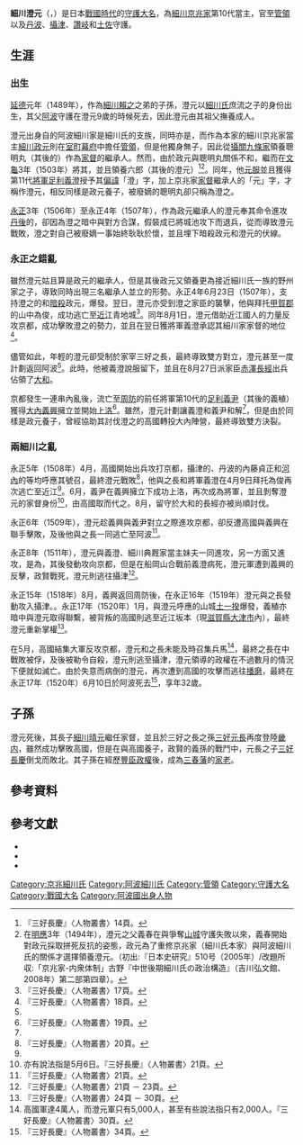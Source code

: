 {{日本武士
|名稱= 細川 澄元 
|圖片名稱= Hosokawa Sumimoto.jpg
|圖片大小= 230px
|圖片說明= 細川澄元像（由[[狩野元信|狩野元信]]繪畫，{{Link-ja|景徐周麟|景徐周麟}}撰文，[[永青文庫|永青文庫]]收藏的[[重要文化財|重要文化財]]）
|時代= [[戰國時代_(日本)|戰國時代]]
|出生日期= [[延德|延德]]元年（1489年）
|出生地點= 
|逝世日期= [[永正|永正]]17年農曆6月10日（1520年6月24日）
|逝世地點= [[阿波國|阿波]]{{Link-ja|勝瑞城|勝瑞城}}（現[[德島縣|德島縣]][[板野郡|板野郡]][[藍住町|藍住町]]勝瑞）
|假名= {{lang|ja|ほそかわ すみもと}}
|羅馬字= Hosokawa Sumimoto
|幼名= 
|改名= 
|别名= 六郎
|諡号= 
|神号= 
|戒名= 
|洗禮名= 
|墓所= 
|朝廷官位= [[京職|右京大夫]]
|幕府職位= [[室町幕府|室町幕府]]：<br>[[管領_(幕府)|管領]]<br>[[丹波國|丹波]][[守護|守護]]<br>[[攝津國|攝津]]守護<br>[[讚岐國|讚岐]]守護<br>[[土佐國|土佐]]守護
|主君= 
|藩= 
|氏族= [[細川氏|阿波細川家]]→[[細川氏|細川京兆家]]
|父母= 父：{{Link-ja|細川義春|細川義春}}
|養父= [[細川政元|細川政元]]
|養母= 
|兄弟= {{Link-ja|細川之持|細川之持}}<br>{{Link-ja|細川澄之|細川澄之}}（義兄弟）<br>{{Link-ja|細川高國|細川高国}}（義兄弟）
|姐妹= 
|正室= 清泰院
|側室= 
|嗣子= [[細川晴元|細川晴元]]
|嗣女= {{Link-ja|畠山義堯|畠山義堯}}正室<br>{{Link-ja|有馬重則|有馬重則}}正室
|養子= 
|養女= 
}}
'''細川澄元'''（{{jpn|j=細川澄元|hg=ほそかわ すみもと|rm=Hosokawa Sumimoto}}，{{bd|1489年||1520年|6月24日|catIdx=Hosokawa Sumimoto}}）是日本[[戰國時代_(日本)|戰國時代]]的[[守護大名|守護大名]]，為[[細川氏|細川京兆家]]第10代當主，官至[[管領_(幕府)|管領]]以及[[丹波國|丹波]]、[[攝津國|攝津]]、[[讚岐國|讚岐]]和[[土佐國|土佐]]守護。

== 生涯 ==
=== 出生 ===
[[延德|延德]]元年（1489年），作為[[細川賴之|細川賴之]]之弟{{Link-ja|細川詮春|細川詮春}}的子孫，澄元以[[細川氏|細川氏]]庶流之子的身份出生，其父[[阿波國|阿波]]守護{{Link-ja|細川義春|細川義春}}在澄元9歲的時候死去，因此澄元由其祖父{{Link-ja|細川成之|細川成之}}撫養成人。

澄元出身自的阿波細川家是細川氏的支族，同時亦是{{Link-ja|相伴眾|相伴衆}}，而作為本家的細川京兆家當主[[細川政元|細川政元]]則在[[室町幕府|室町幕府]]中擔任[[管領_(幕府)|管領]]，但是他獨身無子，因此從[[攝關|攝關]][[九條家|九條家]]領養聰明丸（其後的{{Link-ja|細川澄之|細川澄之}}）作為[[家督|家督]]的繼承人。然而，由於政元與聰明丸關係不和，繼而在[[文龜|文龜]]3年（1503年）將其{{Link-ja|廢嫡|廃嫡}}，並且領養六郎（其後的澄元）<ref>『三好長慶』〈人物叢書〉14頁。</ref><ref>在[[明應_(日本)|明應]]3年（1494年），澄元之父義春在與{{Link-ja|伊勢貞陸|伊勢貞陸}}爭奪[[山城國|山城]]守護失敗以來，義春開始對政元採取拼死反抗的姿態，政元為了重修京兆家（細川氏本家）與阿波細川氏的關係才選擇領養澄元。（初出:『日本史研究』510号（2005年）/改題所収:「京兆家-内衆体制」古野『中世後期細川氏の政治構造』（吉川弘文館、2008年）第二部第四章）。 </ref>。同年，他[[元服|元服]]並且獲得第11代[[征夷大将軍|將軍]][[足利義澄|足利義澄]]授予其[[偏諱|偏諱]]「澄」字，加上京兆家[[家督|家督]]繼承人的「元」字，才稱作澄元，相反同樣是政元養子，被廢嫡的聰明丸卻只稱為澄之。

[[永正|永正]]3年（1506年）至永正4年（1507年），作為政元繼承人的澄元奉其命令進攻[[丹後國|丹後]]的{{Link-ja|一色義有|一色義有}}，卻因為澄之暗中與對方合謀，假裝成已將城池攻下而退兵，從而導致澄元戰敗，澄之對自己被廢嫡一事始終耿耿於懷，並且埋下暗殺政元和澄元的伏線。

=== 永正之錯亂 ===
雖然澄元姑且算是政元的繼承人，但是其後政元又領養更為接近細川氏一族的野州家{{Link-ja|細川政春|細川政春}}之子{{Link-ja|細川高國|細川高国}}，導致同時出現三名繼承人並立的形勢。永正4年6月23日（1507年），支持澄之的{{Link-ja|香西元長|香西元長}}和{{Link-ja|藥師寺長忠|薬師寺長忠}}[[暗殺|暗殺]]政元，{{Link-ja|永正之錯亂|永正の錯乱}}爆發。翌日，澄元亦受到澄之家臣的襲擊，他與{{Link-ja|三好之長|三好之長}}拜托[[甲賀郡|甲賀郡]]的山中為俊，成功逃亡至[[近江國|近江]]青地城<ref>『三好長慶』〈人物叢書〉17頁。</ref>。同年8月1日，澄元借助近江國人的力量反攻京都，成功擊敗澄之的勢力，並且在翌日獲將軍義澄承認其細川家家督的地位<ref name="#1">『三好長慶』〈人物叢書〉18頁。</ref>。

儘管如此，年輕的澄元卻受制於家宰三好之長，最終導致雙方對立，澄元甚至一度計劃返回阿波<ref name="#1"/>。此時，他被義澄說服留下，並且在8月27日派家臣[[赤澤長經|赤澤長經]]出兵佔領了[[大和國|大和]]。

京都發生一連串內亂後，流亡至[[周防國|周防]]的前任將軍第10代的[[足利義稙|足利義尹]]（其後的義稙）獲得[[大內義興|大內義興]]擁立並開始[[上洛|上洛]]<ref name="#2">『三好長慶』〈人物叢書〉19頁。</ref>。雖然，澄元計劃讓義澄和義尹和解<ref name="#2"/>，但是由於同樣是政元養子，曾經協助其討伐澄之的高國轉投大內陣營，最終導致雙方決裂。

=== 兩細川之亂 ===
永正5年（1508年）4月，高國開始出兵攻打京都，攝津的{{Link-ja|伊丹元扶|伊丹元扶}}、丹波的內藤貞正和[[河內國|河內]]的{{Link-ja|畠山尚順|畠山尚順}}等均呼應其號召，最終澄元戰敗<ref name="#3">『三好長慶』〈人物叢書〉20頁。</ref>，他與之長和將軍義澄在4月9日拜托為俊再次逃亡至近江<ref name="#3"/>。6月，義尹在義興擁立下成功上洛，再次成為將軍，並且剝奪澄元的家督身份<ref>亦有說法指是5月6日。『三好長慶』〈人物叢書〉21頁。</ref>，由高國取而代之。8月，留守於大和的長經亦被尚順討伐。

永正6年（1509年），澄元趁義興與義尹對立之際進攻京都，卻反遭高國與義興在{{Link-ja|如意嶽之戰|如意ヶ嶽の戦い}}聯手擊敗，及後他與之長一同逃亡至阿波<ref>『三好長慶』〈人物叢書〉21頁。</ref>。

永正8年（1511年），澄元與義澄、細川典厩家當主妹夫{{Link-ja|細川政賢|細川政賢}}一同進攻{{Link-ja|深井城|深井城}}，另一方面又進攻{{Link-ja|鷹尾城|鷹尾城}}，是為{{Link-ja|蘆屋河原合戰|芦屋河原の合戦}}，其後發動{{Link-ja|船岡山合戰|船岡山合戦}}攻向京都，但是在船岡山合戰前義澄病死，澄元軍遭到義興的反擊，政賢戰死，澄元則逃往攝津<ref>『三好長慶』〈人物叢書〉21頁 － 23頁。</ref>。

永正15年（1518年）8月，義興返回周防後，在永正16年（1519年）澄元與之長發動{{Link-ja|下田中城|下田中城|田中城之戰}}攻入攝津。。永正17年（1520年）1月，與澄元呼應的山城[[土一揆|土一揆]]爆發，義稙亦暗中與澄元取得聯繫，被背叛的高國則逃至近江坂本（現[[滋賀縣|滋賀縣]][[大津市|大津市]]內），最終澄元重新掌權<ref>『三好長慶』〈人物叢書〉24頁 － 30頁。</ref>。

在5月，高國結集大軍反攻京都，澄元和之長未能及時召集兵馬<ref>高國軍達4萬人，而澄元軍只有5,000人，甚至有些說法指只有2,000人。『三好長慶』〈人物叢書〉30頁。</ref>，最終之長在{{Link-ja|等持院之戰|等持院の戦い}}中戰敗被俘，及後被勒令自殺，澄元則逃至攝津{{Link-ja|伊丹城|伊丹城}}，澄元領導的政權在不過數月的情況下便就如滅亡。由於失意而病倒的澄元，再次遭到高國的攻擊而逃往[[播磨國|播磨]]，最終在永正17年（1520年）6月10日於阿波{{Link-ja|勝瑞城|勝瑞城}}死去<ref>『三好長慶』〈人物叢書〉34頁。</ref>，享年32歲。

== 子孫 ==
澄元死後，其長子[[細川晴元|細川晴元]]繼任家督，並且於三好之長之孫[[三好元長|三好元長]]再度登陸[[畿内|畿内]]，雖然成功擊敗高國，但是在與高國養子，政賢的義孫{{Link-ja|細川氏綱|細川氏綱}}的戰鬥中，元長之子[[三好長慶|三好長慶]]倒戈而敗北。其子孫在經歷[[豐臣政權|豐臣政權]]後，成為[[三春藩|三春藩]]的[[家老|家老]]。

== 參考資料 ==
{{reflist}}

== 參考文獻 ==
*{{ja icon}}{{cite book|title=《人物叢書 三好長慶》|isbn=978-4-642-05154-5 |publisher=[[吉川弘文館|吉川弘文館]] |author=長江正一}}
*{{ja icon}}{{cite book|title=《戦国三好一族 <small>天下に号令した戦国大名</small>》|isbn=978-4-862-48135-1 |publisher={{Link-ja|洋泉社|洋泉社}} |author={{Link-ja|今谷明|今谷明}}}}
*{{ja icon}}{{cite book|title=《戦争の日本史11 畿内・近国の戦国合戦》|isbn=978-4-642-06321-0 |publisher=吉川弘文館 |author=福島克彥}}

{{管領}}
{{細川氏|細川京兆家|1507年 - 1508年|第10代}}

{{DEFAULTSORT:Hosokawa Sumimoto}}
[[Category:京兆細川氏|Category:京兆細川氏]]
[[Category:阿波細川氏|Category:阿波細川氏]]
[[Category:管領|Category:管領]]
[[Category:守護大名|Category:守護大名]]
[[Category:戰國大名|Category:戰國大名]]
[[Category:阿波國出身人物|Category:阿波國出身人物]]